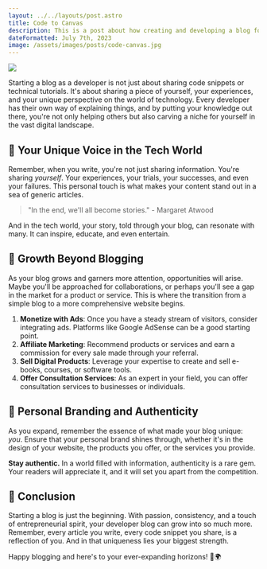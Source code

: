 ```yaml
---
layout: ../../layouts/post.astro
title: Code to Canvas
description: This is a post about how creating and developing a blog for yourself can be beneficial and how building your audience is important.
dateFormatted: July 7th, 2023
image: /assets/images/posts/code-canvas.jpg
---
```


<img src={frontmatter.image}/>

Starting a blog as a developer is not just about sharing code snippets or technical tutorials. It's about sharing a piece of yourself, your experiences, and your unique perspective on the world of technology. Every developer has their own way of explaining things, and by putting your knowledge out there, you're not only helping others but also carving a niche for yourself in the vast digital landscape.

## 📝 **Your Unique Voice in the Tech World**

Remember, when you write, you're not just sharing information. You're sharing *yourself*. Your experiences, your trials, your successes, and even your failures. This personal touch is what makes your content stand out in a sea of generic articles.

> "In the end, we'll all become stories." - Margaret Atwood

And in the tech world, your story, told through your blog, can resonate with many. It can inspire, educate, and even entertain.

## 🌱 **Growth Beyond Blogging**

As your blog grows and garners more attention, opportunities will arise. Maybe you'll be approached for collaborations, or perhaps you'll see a gap in the market for a product or service. This is where the transition from a simple blog to a more comprehensive website begins.

1. **Monetize with Ads**: Once you have a steady stream of visitors, consider integrating ads. Platforms like Google AdSense can be a good starting point.
2. **Affiliate Marketing**: Recommend products or services and earn a commission for every sale made through your referral.
3. **Sell Digital Products**: Leverage your expertise to create and sell e-books, courses, or software tools.
4. **Offer Consultation Services**: As an expert in your field, you can offer consultation services to businesses or individuals.

## 🎨 **Personal Branding and Authenticity**

As you expand, remember the essence of what made your blog unique: *you*. Ensure that your personal brand shines through, whether it's in the design of your website, the products you offer, or the services you provide.

**Stay authentic.** In a world filled with information, authenticity is a rare gem. Your readers will appreciate it, and it will set you apart from the competition.

## 🌟 **Conclusion**

Starting a blog is just the beginning. With passion, consistency, and a touch of entrepreneurial spirit, your developer blog can grow into so much more. Remember, every article you write, every code snippet you share, is a reflection of you. And in that uniqueness lies your biggest strength.

Happy blogging and here's to your ever-expanding horizons! 🚀🌍